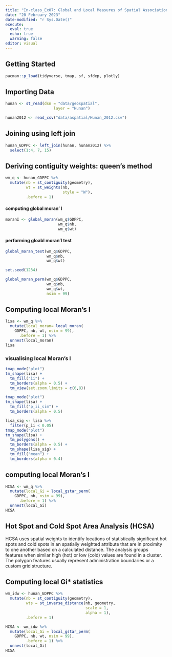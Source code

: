 ```yaml
---
title: "In-class_Ex07: Global and Local Measures of Spatial Association - sfdep methods"
date: "20 February 2023"
date-modified: "r Sys.Date()"
execute: 
  eval: true
  echo: true
  warning: false
editor: visual
---
```


## Getting Started

```r
pacman::p_load(tidyverse, tmap, sf, sfdep, plotly)
```

## Importing Data

```r
hunan <- st_read(dsn = "data/geospatial",
                     layer = "Hunan")
```

```r
hunan2012 <- read_csv("data/aspatial/Hunan_2012.csv")
```

## Joining using left join

```r
hunan_GDPPC <- left_join(hunan, hunan2012) %>%
  select(1:4, 7, 15)
```

## Deriving contiguity weights: queen's method

```r
wm_q <- hunan_GDPPC %>%
  mutate(nb = st_contiguity(geometry),
         wt = st_weights(nb,
                         style = "W"),
         .before = 1)
```

#### computing global moran' I

```r
moranI <- global_moran(wm_q$GDPPC,
                       wm_q$nb,
                       wm_q$wt)
```

#### performing gloabl moran'I test

```r
global_moran_test(wm_q$GDPPC,
                  wm_q$nb,
                  wm_q$wt)
```

```r
set.seed(1234)
```

```r
global_moran_perm(wm_q$GDPPC,
                  wm_q$nb,
                  wm_q$wt,
                  nsim = 99)
```

## Computing local Moran's I

```r
lisa <- wm_q %>%
  mutate(local_moran= local_moran(
    GDPPC, nb, wt, nsim = 99), 
      .before = 1) %>%
  unnest(local_moran)
lisa
```

### visualising local Moran's I

```r
tmap_mode("plot")
tm_shape(lisa) +
  tm_fill("ii") +
  tm_borders(alpha = 0.5) +
  tm_view(set.zoom.limits = c(6,8))
```

```r
tmap_mode("plot")
tm_shape(lisa) +
  tm_fill("p_ii_sim") +
  tm_borders(alpha = 0.5)
```

```r
lisa_sig <- lisa %>%
  filter(p_ii < 0.05)
tmap_mode("plot")
tm_shape(lisa) +
  tm_polygons() +
  tm_borders(alpha = 0.5) +
  tm_shape(lisa_sig) +
  tm_fill("mean") +
  tm_borders(alpha = 0.4) 
```

## computing local Moran's I

```r
HCSA <- wm_q %>%
  mutate(local_Gi = local_gstar_perm(
    GDPPC, nb, nsim = 99),
      .before = 1) %>%
  unnest(local_Gi)
HCSA
```

## Hot Spot and Cold Spot Area Analysis (HCSA)
HCSA uses spatial weights to identify locations of statistically significant hot spots and cold spots in an spatially weighted attribute that are in proximity to one another based on a calculated distance. The analysis groups features when similar high (hot) or low (cold) values are found in a cluster. The polygon features usually represent administration boundaries or a custom grid structure.

## Computing local Gi* statistics
```r
wm_idw <- hunan_GDPPC %>%
  mutate(nb = st_contiguity(geometry),
         wts = st_inverse_distance(nb, geometry,
                                   scale = 1,
                                   alpha = 1),
         .before = 1)
```

```r
HCSA <- wm_idw %>% 
  mutate(local_Gi = local_gstar_perm(
    GDPPC, nb, wt, nsim = 99),
         .before = 1) %>%
  unnest(local_Gi)
HCSA
```

